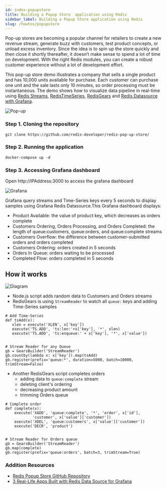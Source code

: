 ```yaml
---
id: index-popupstore
title: Building a Popup Store  application using Redis 
sidebar_label: Building a Popup Store application using Redis
slug: /howtos/popupstore
---
```


Pop-up stores are becoming a popular channel for retailers to create a new revenue stream, generate buzz with customers, test product concepts, or unload excess inventory. Since the idea is to spin up the store quickly and then close it shortly thereafter, it doesn’t make sense to spend a lot of time on development. With the right Redis modules, you can create a robust customer experience without a lot of development effort.

This pop-up store demo illustrates a company that sells a single product and has 10,000 units available for purchase. Each customer can purchase one unit and the sale lasts only 10 minutes, so order processing must be instantaneous. The demo shows how to visualize data pipeline in real-time using [Redis Streams](https://redis.io/topics/streams-intro), [RedisTimeSeries](https://developer.redislabs.com/howtos/redistimeseries), [RedisGears](https://developer.redislabs.com/howtos/redisgears) and [Redis Datasource with Grafana](https://developer.redislabs.com/explore/redisdatasource).



![Pop-up](popupstore.gif)

### Step 1. Cloning the repository

```
git clone https://github.com/redis-developer/redis-pop-up-store/
```


### Step 2. Running the application

```
docker-compose up -d
```

### Step 3. Accessing Grafana dashboard

Open http://IPAddress:3000 to access the grafana dashboard

![Grafana](grafana1.png)


Grafana query streams and Time-Series keys every 5 seconds to display samples using Grafana Redis Datasource.This Grafana dashboard displays:

- Product Available: the value of product key, which decreases as orders complete
- Customers Ordering, Orders Processing, and Orders Completed: the length of queue:customers, queue:orders, and queue:complete streams
- Customers Overflow: the difference between customer-submitted orders and orders completed
- Customers Ordering: orders created in 5 seconds
- Orders In Queue: orders waiting to be processed
- Completed Flow: orders completed in 5 seconds


## How it works

![Diagram](popup.png)

- Node.js script adds random data to Customers and Orders streams
- RedisGears is using `StreamReader` to watch all `queue:` keys and adding Time-Series samples

```
# Add Time-Series
def tsAdd(x):
   xlen = execute('XLEN', x['key'])
   execute('TS.ADD', 'ts:len:'+x['key'], '*', xlen)
   execute('TS.ADD', 'ts:enqueue:' + x['key'], '*', x['value'])


# Stream Reader for any Queue
gb = GearsBuilder('StreamReader')
gb.countby(lambda x: x['key']).map(tsAdd)
gb.register(prefix='queue:*', duration=5000, batch=10000, trimStream=False)
```

- Another RedisGears script completes orders
  - adding data to `queue:complete` stream
  - deleting client's ordering
  - decreasing product amount
  - trimming Orders queue

```
# Complete order
def complete(x):
    execute('XADD', 'queue:complete', '*', 'order', x['id'],
            'customer', x['value']['customer'])
    execute('XDEL', 'queue:customers', x['value']['customer'])
    execute('DECR', 'product')


# Stream Reader for Orders queue
gb = GearsBuilder('StreamReader')
gb.map(complete)
gb.register(prefix='queue:orders', batch=3, trimStream=True)
```

### Addition Resources

- [Redis Popup Store GitHub Repository](https://github.com/redis-developer/redis-pop-up-store)
- [3 Real-Life Apps Built with Redis Data Source for Grafana](https://redislabs.com/blog/3-real-life-apps-built-with-redis-data-source-for-grafana/)

